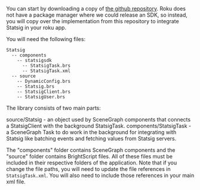 You can start by downloading a copy of [the github repository](https://github.com/statsig-io/roku-sdk). Roku does not have a package manager where we could release an SDK, so instead, you will copy over the implementation from this repository to integrate Statsig in your roku app.

You will need the following files:

```
Statsig
  -- components
    -- statsigsdk
      -- StatsigTask.brs
      -- StatsigTask.xml
  -- source
    -- DynamicConfig.brs
    -- Statsig.brs
    -- StatsigClient.brs
    -- StatsigUser.brs
```

The library consists of two main parts:

source/Statsig - an object used by SceneGraph components that connects a StatsigClient with the background StatsigTask.
components/StatsigTask - a SceneGraph Task to do work in the background for integrating with Statsig like batching events and fetching values from Statsig servers.

The "components" folder contains SceneGraph components and the "source" folder contains BrightScript files. All of these files must be included in their respective folders of the application. Note that if you change the file paths, you will need to update the file references in `StatsigTask.xml`. You will also need to include those references in your main xml file.

